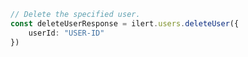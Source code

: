 ```typescript index.ts
// Delete the specified user.
const deleteUserResponse = ilert.users.deleteUser({
    userId: "USER-ID"
})
```